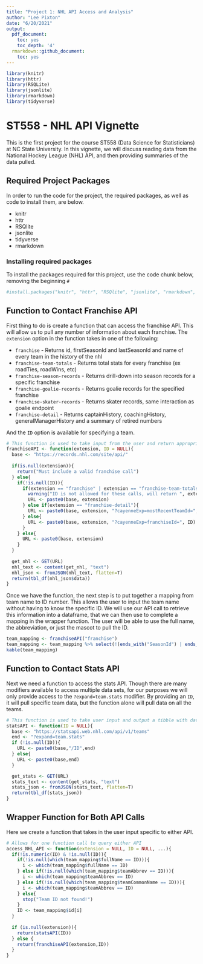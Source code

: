 ```yaml
---
title: "Project 1: NHL API Access and Analysis"
author: "Lee Pixton"
date: "6/20/2021"
output:
  pdf_document:
    toc: yes
    toc_depth: '4'
  rmarkdown::github_document:
    toc: yes
---
```


```r
library(knitr)
library(httr)
library(RSQLite)
library(jsonlite)
library(rmarkdown)
library(tidyverse)
```

# ST558 - NHL API Vignette

This is the first project for the course ST558 (Data Science for Statisticians) at NC State University. In this vignette, we will discuss reading data from the National Hockey League (NHL) API, and then providing summaries of the data pulled.

## Required Project Packages 
In order to run the code for the project, the required packages, as well as code to install them, are below.

* knitr
* httr
* RSQlite
* jsonlite 
* tidyverse
* rmarkdown

### Installing required packages
To install the packages required for this project, use the code chunk below, removing the beginning `#`
```r
#install.packages("knitr", "httr", "RSQlite", "jsonlite", "rmarkdown", "tidyverse")
```


## Function to Contact Franchise API
First thing to do is create a function that can access the franchise API. This will allow us to pull any number of information about each franchise. The `extension` option in the function takes in one of the following:

* `franchise` - Returns id, firstSeasonId and lastSeasonId and name of every team in the history of the nhl
* `franchise-team-totals` - Returns total stats for every franchise (ex roadTies, roadWins, etc)
* `franchise-season-records` - Returns drill-down into season records for a specific franchise
* `franchise-goalie-records` - Returns goalie records for the specified franchise
* `franchise-skater-records` - Returns skater records, same interaction as goalie endpoint
* `franchise-detail` - Returns captainHistory, coachingHistory, generalManagerHistory and a summary of retired numbers


And the `ID` option is available for specifying a team.

```r
# This function is used to take input from the user and return appropriate data from the NHL franchise API
franchiseAPI <- function(extension, ID = NULL){
  base <- "https://records.nhl.com/site/api/"
  
  if(is.null(extension)){
    return("Must include a valid franchise call")
  } else{
    if(!is.null(ID)){
      if(extension == "franchise" | extension == "franchise-team-totals"){
        warning("ID is not allowed for these calls, will return ", extension, "without ID")
        URL <- paste0(base, extension)
      } else if(extension == "franchise-detail"){
        URL <- paste0(base, extension, "?cayenneExp=mostRecentTeamId=", ID) 
      } else{
        URL <- paste0(base, extension, "?cayenneExp=franchiseId=", ID)
      }
    } else{
      URL <- paste0(base, extension) 
    }
  }
  
  get_nhl <- GET(URL)
  nhl_text <- content(get_nhl, "text")
  nhl_json <- fromJSON(nhl_text, flatten=T)
  return(tbl_df(nhl_json$data))
}
```

Once we have the function, the next step is to put together a mapping from team name to ID number. This allows the user to input the team name without having to know the specific ID. We will use our API call to retrieve this information into a dataframe, that we can then use to complete a mapping in the wrapper function. The user will be able to use the full name, the abbreviation, or just the mascot to pull the ID.
```r
team_mapping <- franchiseAPI("franchise")
team_mapping <- team_mapping %>% select(!(ends_with("SeasonId") | ends_with("TeamId") | ends_with("PlaceName")))
kable(team_mapping)
```


## Function to Contact Stats API
Next we need a function to access the stats API. Though there are many modifiers available to access multiple data sets, for our purposes we will only provide access to the `?expand=team.stats` modifier. By providing an `ID`, it will pull specific team data, but the function alone will pull data on all the teams.

```r
# This function is used to take user input and output a tibble with data from the NHL Stats API
statsAPI <- function(ID = NULL){
  base <- "https://statsapi.web.nhl.com/api/v1/teams"
  end <- "?expand=team.stats"
  if (!is.null(ID)){
    URL <- paste0(base,"/ID",end)
  } else{
    URL <- paste0(base,end)
  }

  get_stats <- GET(URL)
  stats_text <- content(get_stats, "text")
  stats_json <- fromJSON(stats_text, flatten=T)
  return(tbl_df(stats_json))
}
```

## Wrapper Function for Both API Calls
Here we create a function that takes in the user input specific to either API.
```r
# Allows for one function call to query either API
access_NHL_API <- function(extension = NULL, ID = NULL, ...){
  if(!is.numeric(ID) & !is.null(ID)){
    if(!is.null(which(team_mapping$fullName == ID))){
      i <- which(team_mapping$fullName == ID)
    } else if(!is.null(which(team_mapping$teamAbbrev == ID))){
      i <- which(team_mapping$teamAbbrev == ID)
    } else if(!is.null(which(team_mapping$teamCommonName == ID))){
      i <- which(team_mapping$teamAbbrev == ID)
    } else{
      stop("Team ID not found!")
    }
    ID <- team_mapping$id[i]
  }
  
  if (is.null(extension)){
    return(statsAPI(ID))
  } else {
    return(franchiseAPI(extension,ID))
  }
}
```